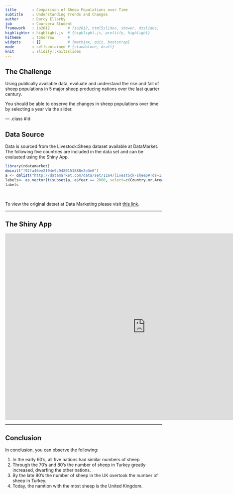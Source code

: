 ```yaml
---
title       : Comparison of Sheep Populations over Time
subtitle    : Understanding Trends and Changes
author      : Darcy Ellarby
job         : Coursera Student
framework   : io2012        # {io2012, html5slides, shower, dzslides, ...}
highlighter : highlight.js  # {highlight.js, prettify, highlight}
hitheme     : tomorrow      # 
widgets     : []            # {mathjax, quiz, bootstrap}
mode        : selfcontained # {standalone, draft}
knit        : slidify::knit2slides
---
```


## The Challenge

Using publically available data, evaluate and understand the rise and fall of sheep populations in 5 major sheep producing nations over the last quarter century.

You should be able to observe the changes in sheep populations over time by selecting a year via the slider.

--- .class #id 

## Data Source

Data is sourced from the Livestock:Sheep dataset available at DataMarket. The following five countries are included in the data set and can be evaluated using the Shiny App.


```r
library(rdatamarket)
dminit("f92fa46ee2104e9c9480151880e2e3e6")
a <- dmlist("http://datamarket.com/data/set/1164/livestock-sheep#!ds=1164!a2n=2s.68.5g.2w.c")
labels<- as.vector(t(subset(a, a$Year == 2000, select=c(Country.or.Area))))
labels

```

<br/>

To view the original datset at Data Marketing please visit <a href="http://datamarket.com/data/set/1164/livestock-sheep#!ds=1164!a2n=7c&display=line" target="_blank">this link</a>.

---

## The Shiny App


<iframe src="https://dellarby.shinyapps.io/CourseraDDP/" style="border: none; width: 900px; height: 600px"></iframe>

---

## Conclusion

In conclusion, you can observe the following:

1. In the early 60's, all five nations had similar numbers of sheep
2. Through the 70's and 80's the number of sheep in Turkey greatly increased, dwarfing the other nations.
3. By the late 80's the number of sheep in the UK overtook the number of sheep in Turkey.
4. Today, the namtion with the most sheep is the United Kingdom.








